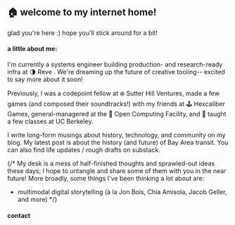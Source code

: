 
## :house: welcome to my internet home!
glad you're here :) hope you'll stick around for a bit!

#### a little about me:

I'm currently a systems engineer building production- and research-ready infra at 
<MDLink href="https://preview.reve.art">:last_quarter_moon: Reve</MDLink> <Pronunciation word="Reve" ipa="ʁɛv" audioFile="/audio/reve.mp3" client:load/>. We're dreaming up the future of creative tooling-- excited to say more about it soon!

Previously, I was a codepoint fellow at <MDLink href="https://shv.com/">:snowflake: Sutter Hill Ventures</MDLink>, made a few games (and composed their soundtracks!) with my friends at <MDLink href="https://hexcaliber.dev/games">:joystick: Hexcaliber Games</MDLink>,
general-managered at the <MDLink href="https://ocf.io">:penguin: Open Computing Facility</MDLink>, and 
:bear: <MDLink href="https://cs186berkeley.net">taught</MDLink> <MDLink href="https://cs61a.org">a</MDLink> <MDLink href="https://decal.ocf.io">few</MDLink> <MDLink href="https://atdp.berkeley.edu">classes</MDLink> at UC Berkeley.

I write long-form musings about history, technology, and community on my <MDLink href="https://bencuan.me/blog">blog</MDLink>. My <MDLink href="https://bencuan.me/blog/transit">latest post</MDLink> is about the history (and future) of Bay Area transit. You can also find life updates / rough drafts on <MDLink href="https://bencuan.substack.com">substack</MDLink>.

{/* My desk is a mess of half-finished thoughts and sprawled-out ideas these days; I hope to untangle and share some of them with you in the near future! More broadly, some things I've been thinking a lot about are:
- multimodal digital storytelling (à la <MDLink href="https://www.sbnation.com/a/17776-football/chapter-1">Jon Bois</MDLink>, <MDLink href="https://everythingi.love/">Chia Amisola</MDLink>, <MDLink href="https://www.youtube.com/@JacobGeller">Jacob Geller</MDLink>, and more) */}

#### contact

<ContactCard client:idle />

